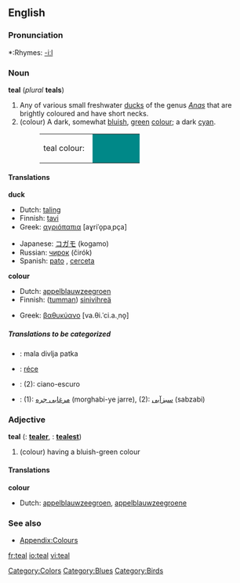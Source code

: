 {{wikipedia}}
==English==

===Pronunciation===
*:Rhymes: [[Rhymes:English:-iːl|-iːl]]

===Noun===
'''teal''' (''plural'' '''teals''')

# Any of various small freshwater [[duck]]s of the genus ''[[Anas]]'' that are brightly coloured and have short necks.
#(colour) A dark, somewhat [[bluish]], [[green]] [[color|colour]]; a dark [[cyan]].
#:<table><tr><td>teal colour: &nbsp;</td><td bgcolor="#008888" width="80">&nbsp; </td></tr></table>

====Translations====
'''duck'''
{{top}}
*Dutch: [[taling]] {{m}}
*Finnish: [[tavi#Finnish|tavi]]
*Greek: [[αγριόπαπια]] [aɣriˈo̞paˌpça] {{f}}
{{mid}}
*Japanese: [[コガモ]] (kogamo)
*Russian: [[чирок]] (čirók) {{m}}
*Spanish: [[pato]] {{f}}, [[cerceta]] {{f}}
{{bottom}}

'''colour'''
{{top}}
*Dutch: [[appelblauwzeegroen]] {{n}}
*Finnish: ([[tumma]]n) [[sinivihreä]]
{{mid}}
*Greek: [[βαθυκύανο]] [va.θi.ˈci.a.ˌno̞] {{n}}
{{bottom}}

=====Translations to be categorized=====
{{checktrans}}
<!--Remove this section once all of the translations below have been moved into the tables above.-->
*{{ttbc|Bosnian}}: mala divlja patka {{f}}
*{{ttbc|Hungarian}}: [[réce]]
*{{ttbc|Portuguese}}: (2): ciano-escuro
*{{ttbc|Persian}}: (1): [[مرغابی جره]] (morghabi-ye jarre), (2): [[سبزآبی]] (sabzabi)

===Adjective===
'''teal'''  ({{compar}}: '''[[tealer]]''', {{superl}}: '''[[tealest]]''')

#(colour) having a bluish-green colour

====Translations====
'''colour'''
{{top}}
*Dutch: [[appelblauwzeegroen]], [[appelblauwzeegroene]]
{{mid}}
{{bottom}}

===See also===
*[[Wiktionary_Appendix:Colours|Appendix:Colours]]

[[Category:Colors]]
[[Category:Blues]]
[[Category:Birds]]

[[fr:teal]]
[[io:teal]]
[[vi:teal]]